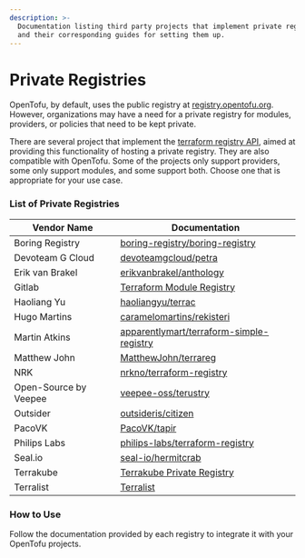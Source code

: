 ```yaml
---
description: >-
  Documentation listing third party projects that implement private registries 
  and their corresponding guides for setting them up.
---
```


# Private Registries

OpenTofu, by default, uses the public registry at [registry.opentofu.org](https://opentofu.org/registry/). 
However, organizations may have a need for a private registry for modules, providers, or policies that need to be kept private.

There are several project that implement the [terraform registry API](https://developer.hashicorp.com/terraform/registry/api-docs), 
aimed at providing this functionality of hosting a private registry. They are also
compatible with OpenTofu. Some of the projects only support providers, some only support modules, and some support both. 
Choose one that is appropriate for your use case.

### List of Private Registries

| Vendor Name                         | Documentation                                                       |
| ----------------------------------- | ------------------------------------------------------------------- |
| Boring Registry                     | [boring-registry/boring-registry](https://github.com/boring-registry/boring-registry) |
| Devoteam G Cloud                    | [devoteamgcloud/petra](https://github.com/devoteamgcloud/petra)      |
| Erik van Brakel                     | [erikvanbrakel/anthology](https://github.com/erikvanbrakel/anthology) |
| Gitlab                              | [Terraform Module Registry](https://docs.gitlab.com/ee/user/packages/terraform_module_registry/) |
| Haoliang Yu                         | [haoliangyu/terrac](https://github.com/haoliangyu/terrac)            |
| Hugo Martins                        | [caramelomartins/rekisteri](https://github.com/caramelomartins/rekisteri)|
| Martin Atkins                       | [apparentlymart/terraform-simple-registry](https://github.com/apparentlymart/terraform-simple-registry) |
| Matthew John                        | [MatthewJohn/terrareg](https://github.com/MatthewJohn/terrareg)      |
| NRK                                 | [nrkno/terraform-registry](https://github.com/nrkno/terraform-registry) |
| Open-Source by Veepee               | [veepee-oss/terustry](https://github.com/veepee-oss/terustry)       |
| Outsider                            | [outsideris/citizen](https://github.com/outsideris/citizen)          |
| PacoVK                              | [PacoVK/tapir](https://github.com/PacoVK/tapir)                      |
| Philips Labs                        | [philips-labs/terraform-registry](https://github.com/philips-labs/terraform-registry) |
| Seal.io                             | [seal-io/hermitcrab](https://github.com/seal-io/hermitcrab)
| Terrakube                           | [Terrakube Private Registry](https://docs.terrakube.io/user-guide/private-registry) |
| Terralist                           | [Terralist](https://github.com/terralist/terralist) |

### How to Use

Follow the documentation provided by each registry to integrate it with your OpenTofu projects.